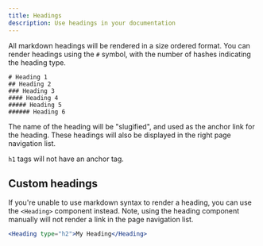 ```yaml
---
title: Headings
description: Use headings in your documentation
---
```


All markdown headings will be rendered in a size ordered format. You can render headings using the `#` symbol,
with the number of hashes indicating the heading type.

```
# Heading 1
## Heading 2
### Heading 3
#### Heading 4
##### Heading 5
###### Heading 6
```

The name of the heading will be "slugified", and used as the anchor link for the heading. These headings
will also be displayed in the right page navigation list.

<Info>`h1` tags will not have an anchor tag.</Info>

## Custom headings

If you're unable to use markdown syntax to render a heading, you can use the `<Heading>` component instead.
Note, using the heading component manually will not render a link in the page navigation list.

```jsx
<Heading type="h2">My Heading</Heading>
```
